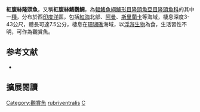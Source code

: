 {{Speciesbox
| name = 紅腹絲隆頭魚
| status = DD
| status_system = IUCN3.1
| genus = Cirrhilabrus
| species = rubriventralis
| authority = Springer & Randall, 1974
| synonyms = *''Cirrhilabrus rubiventralis''<br /><small>Springer & Randall, 1974</small>
}}

'''紅腹絲隆頭魚'''，又稱'''紅腹絲鰭鸚鯛'''，為[[輻鰭魚綱|輻鰭魚綱]][[鱸形目|鱸形目]][[隆頭魚亞目|隆頭魚亞目]][[隆頭魚科|隆頭魚科]]的其中一[[種|種]]，分布於西[[印度洋|印度洋]]區，包括[[紅海|紅海]]北部、[[阿曼|阿曼]]、[[斯里蘭卡|斯里蘭卡]]等海域，棲息深度3-43公尺，體長可達7.5公分，棲息在[[珊瑚礁|珊瑚礁]]海域，以[[浮游生物|浮游生物]]為食，生活習性不明，可作為觀賞魚。
==参考文献==
*{{FishBase_species|genus=Cirrhilabrus|species=rubriventralis|year=2013|month=7}}
== 擴展閱讀 ==
{{refbegin}}
{{wikispecies-inline|Cirrhilabrus rubriventralis|紅腹絲隆頭魚}}
{{refend}}
{{Taxonbar|from=Q2679769}}

[[Category:觀賞魚|Category:觀賞魚]]
[[Category:絲隆頭魚屬|rubriventralis]]
[[Category:1974年描述的鱼类|C]]


{{鱸形目小作品}}